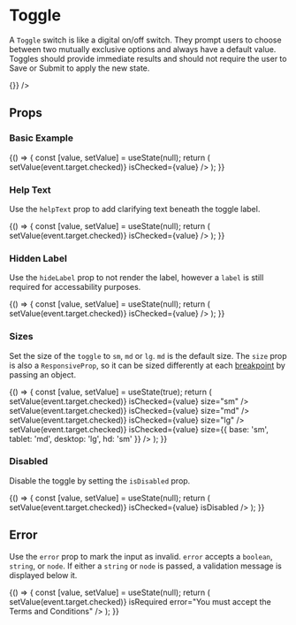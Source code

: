 
<Meta title="Components/Toggle/Overview" component={Toggle} />

# Toggle

A `Toggle` switch is like a digital on/off switch. They prompt users to choose between two mutually exclusive options and always have a default value.
Toggles should provide immediate results and should not require the user to Save or Submit to apply the new state.

<Canvas isExpanded>
  <Toggle id="example" label="toggle label" isChecked onChange={() => {}} />
</Canvas>

## Props

<ArgsTable of={Toggle} />

### Basic Example

<Canvas isExpanded>
  <Story name="Default">
    {() => {
      const [value, setValue] = useState(null);
      return (
        <Toggle
          id="defaultStateIsUnchecked"
          label="toggle label"
          onChange={event => setValue(event.target.checked)}
          isChecked={value}
        />
      );
    }}
  </Story>
</Canvas>

### Help Text

Use the `helpText` prop to add clarifying text beneath the toggle label.

<Canvas isExpanded>
  <Story name="With Help Text">
    {() => {
      const [value, setValue] = useState(null);
      return (
        <Toggle
          id="helpText"
          label="toggle label"
          helpText="descriptive help text"
          onChange={event => setValue(event.target.checked)}
          isChecked={value}
        />
      );
    }}
  </Story>
</Canvas>

### Hidden Label

Use the `hideLabel` prop to not render the label, however a `label` is still required for accessability purposes.

<Canvas>
  <Story name="Hidden Label">
    {() => {
      const [value, setValue] = useState(null);
      return (
        <Toggle
          id="hiddenLabelToggle"
          label="Hidden Label"
          helpText="hidden help text too"
          hideLabel
          onChange={event => setValue(event.target.checked)}
          isChecked={value}
        />
      );
    }}
  </Story>
</Canvas>

### Sizes

Set the size of the `toggle` to `sm`, `md` or `lg`. `md` is the default size.
The `size` prop is also a `ResponsiveProp`, so it can be sized differently at each [breakpoint](?path=/story/design-tokens-breakpoints--page) by passing an object.

<Canvas isExpanded>
  <Story name="Size">
    {() => {
      const [value, setValue] = useState(true);
      return (
        <Box childGap="md">
          <Toggle
            id="smToggle"
            label="small toggle"
            onChange={event => setValue(event.target.checked)}
            isChecked={value}
            size="sm"
          />
          <Toggle
            id="mediumToggle"
            label="medium toggle"
            onChange={event => setValue(event.target.checked)}
            isChecked={value}
            size="md"
          />
          <Toggle
            id="largeToggle"
            label="large toggle"
            onChange={event => setValue(event.target.checked)}
            isChecked={value}
            size="lg"
          />
          <Toggle
            id="responsiveToggle"
            label="responsive toggle"
            onChange={event => setValue(event.target.checked)}
            isChecked={value}
            size={{ base: 'sm', tablet: 'md', desktop: 'lg', hd: 'sm' }}
          />
        </Box>
      );
    }}
  </Story>
</Canvas>

### Disabled

Disable the toggle by setting the `isDisabled` prop.

<Canvas>
  <Story name="Disabled">
    {() => {
      const [value, setValue] = useState(null);
      return (
        <Toggle
          id="disabledToggle"
          label="Label"
          onChange={event => setValue(event.target.checked)}
          isChecked={value}
          isDisabled
        />
      );
    }}
  </Story>
</Canvas>

## Error

Use the `error` prop to mark the input as invalid. `error` accepts a `boolean`, `string`, or `node`. If either a `string` or `node` is passed, a validation message is displayed below it.

<Canvas>
  <Story name="Error">
    {() => {
      const [value, setValue] = useState(null);
      return (
        <Toggle
          id="invalidToggle"
          label="Label"
          isChecked={value}
          onChange={value => setValue(event.target.checked)}
          isRequired
          error="You must accept the Terms and Conditions"
        />
      );
    }}
  </Story>
</Canvas>
